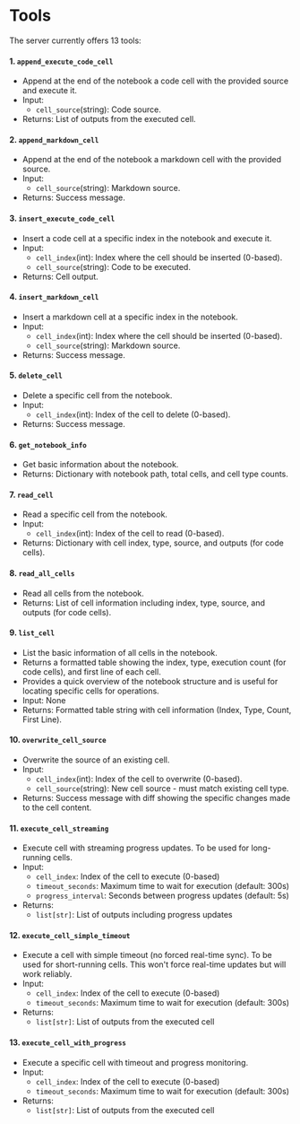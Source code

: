 # Tools

The server currently offers 13 tools:

#### 1. `append_execute_code_cell`

- Append at the end of the notebook a code cell with the provided source and execute it.
- Input:
  - `cell_source`(string): Code source.
- Returns: List of outputs from the executed cell.

#### 2. `append_markdown_cell`

- Append at the end of the notebook a markdown cell with the provided source.
- Input:
  - `cell_source`(string): Markdown source.
- Returns: Success message.

#### 3. `insert_execute_code_cell`

- Insert a code cell at a specific index in the notebook and execute it.
- Input:
  - `cell_index`(int): Index where the cell should be inserted (0-based).
  - `cell_source`(string): Code to be executed.
- Returns: Cell output.

#### 4. `insert_markdown_cell`

- Insert a markdown cell at a specific index in the notebook.
- Input:
  - `cell_index`(int): Index where the cell should be inserted (0-based).
  - `cell_source`(string): Markdown source.
- Returns: Success message.

#### 5. `delete_cell`

- Delete a specific cell from the notebook.
- Input:
  - `cell_index`(int): Index of the cell to delete (0-based).
- Returns: Success message.

#### 6. `get_notebook_info`

- Get basic information about the notebook.
- Returns: Dictionary with notebook path, total cells, and cell type counts.

#### 7. `read_cell`

- Read a specific cell from the notebook.
- Input:
  - `cell_index`(int): Index of the cell to read (0-based).
- Returns: Dictionary with cell index, type, source, and outputs (for code cells).

#### 8. `read_all_cells`

- Read all cells from the notebook.
- Returns:  List of cell information including index, type, source, and outputs (for code cells).

#### 9. `list_cell`

- List the basic information of all cells in the notebook.
- Returns a formatted table showing the index, type, execution count (for code cells), and first line of each cell.
- Provides a quick overview of the notebook structure and is useful for locating specific cells for operations.
- Input: None
- Returns: Formatted table string with cell information (Index, Type, Count, First Line).

#### 10. `overwrite_cell_source`

- Overwrite the source of an existing cell.
- Input:
  - `cell_index`(int): Index of the cell to overwrite (0-based).
  - `cell_source`(string): New cell source - must match existing cell type.
- Returns: Success message with diff showing the specific changes made to the cell content.

#### 11. `execute_cell_streaming`

- Execute cell with streaming progress updates. To be used for long-running cells.
- Input:
  - `cell_index`: Index of the cell to execute (0-based)
  - `timeout_seconds`: Maximum time to wait for execution (default: 300s)
  - `progress_interval`: Seconds between progress updates (default: 5s)
- Returns:
  - `list[str]`: List of outputs including progress updates

#### 12. `execute_cell_simple_timeout`

- Execute a cell with simple timeout (no forced real-time sync). To be used for short-running cells. This won't force real-time updates but will work reliably.
- Input:
  - `cell_index`: Index of the cell to execute (0-based)
  - `timeout_seconds`: Maximum time to wait for execution (default: 300s)
- Returns:
  - `list[str]`: List of outputs from the executed cell

#### 13. `execute_cell_with_progress`

- Execute a specific cell with timeout and progress monitoring.
- Input:
  - `cell_index`: Index of the cell to execute (0-based)
  - `timeout_seconds`: Maximum time to wait for execution (default: 300s)
- Returns:
  - `list[str]`: List of outputs from the executed cell
